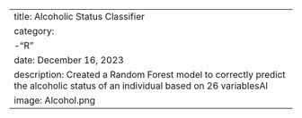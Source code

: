 ---
title: Alcoholic Status Classifier
category:
  -"R"
date: December 16, 2023
description: Created a Random Forest model to correctly predict the alcoholic status of an individual based on 26 variablesAl
image: Alcohol.png
---